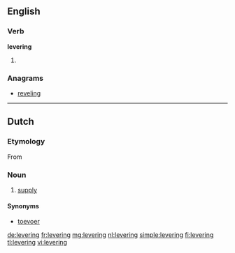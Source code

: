 ==English==

===Verb===
'''levering'''

# {{present participle of|lever}}

===Anagrams===
* [[reveling#English|reveling]]

----

==Dutch==

===Etymology===
From {{suffix|leveren|ing|lang=nl}}
===Noun===
{{nl-noun|f|leveringen|leveringetje|dim2=leverinkje}}
# [[supply]]

====Synonyms====
* [[toevoer]]

[[de:levering]]
[[fr:levering]]
[[mg:levering]]
[[nl:levering]]
[[simple:levering]]
[[fi:levering]]
[[tl:levering]]
[[vi:levering]]